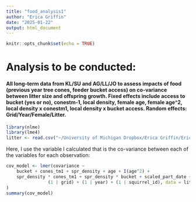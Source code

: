 ```yaml
---
title: "food_analysis1"
author: "Erica Griffin"
date: "2025-01-22"
output: html_document
---
```


```r
knitr::opts_chunk$set(echo = TRUE)
```

# Analysis to be conducted: 
#### All long-term data from KL/SU and AG/LL/JO to assess impacts of food (previous year tree cones, feeder bucket access) on co-variance between litter size and offspring growth. Fixed effects include access to bucket (yes or no), conestm-1, local density, female age, female age^2, local density x conestm1, local density x bucket access. Random effects: Grid/Year/Female/Litter. 

```r
library(nlme)
library(lme4)
litter <- read.csv("~/University of Michigan Dropbox/Erica Griffin/Erica Griffin - shared folder/W25 social cue analysis/social-cues-KRSP/AnalysisData/litter_analysis_cov.csv")
```


Here, I use the variable I calculated that is the co-variance between each of the variables for each observation: 

```r
cov_model <- lmer(covariance ~ 
    bucket + cones_tm1 + spr_density + age + I(age^2) +
    spr_density * cones_tm1 + spr_density * bucket + scaled_part_date + 
                (1 | grid) + (1 | year) + (1 | squirrel_id), data = litter
)
summary(cov_model)
```


